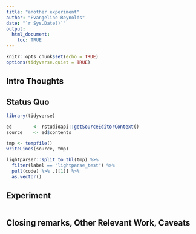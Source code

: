 ```yaml
---
title: "another experiment"
author: "Evangeline Reynolds"
date: "`r Sys.Date()`"
output: 
  html_document:
    toc: TRUE
---
```


```r
knitr::opts_chunk$set(echo = TRUE)
options(tidyverse.quiet = TRUE)
```




## Intro Thoughts


## Status Quo



```r
library(tidyverse)

ed        <- rstudioapi::getSourceEditorContext()
source    <- ed$contents

tmp <- tempfile()
writeLines(source, tmp)

lightparser::split_to_tbl(tmp) %>% 
  filter(label == "lightparse_test") %>% 
  pull(code) %>% .[[1]] %>% 
  as.vector()

```

## Experiment

```r

```



## Closing remarks, Other Relevant Work, Caveats
